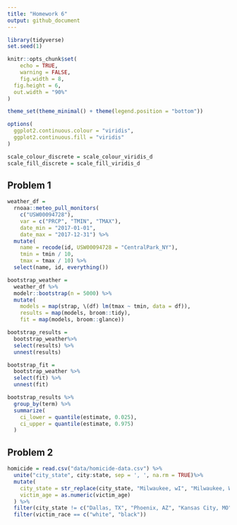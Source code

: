 ```yaml
---
title: "Homework 6"
output: github_document
---
```


```r
library(tidyverse)
set.seed(1)

knitr::opts_chunk$set(
	echo = TRUE,
	warning = FALSE,
	fig.width = 8, 
  fig.height = 6,
  out.width = "90%"
)

theme_set(theme_minimal() + theme(legend.position = "bottom"))

options(
  ggplot2.continuous.colour = "viridis",
  ggplot2.continuous.fill = "viridis"
)

scale_colour_discrete = scale_colour_viridis_d
scale_fill_discrete = scale_fill_viridis_d
```
## Problem 1

```r
weather_df = 
  rnoaa::meteo_pull_monitors(
    c("USW00094728"),
    var = c("PRCP", "TMIN", "TMAX"), 
    date_min = "2017-01-01",
    date_max = "2017-12-31") %>%
  mutate(
    name = recode(id, USW00094728 = "CentralPark_NY"),
    tmin = tmin / 10,
    tmax = tmax / 10) %>%
  select(name, id, everything())
```

```r
bootstrap_weather = 
  weather_df %>%   
  modelr::bootstrap(n = 5000) %>% 
  mutate(
    models = map(strap, \(df) lm(tmax ~ tmin, data = df)),
    results = map(models, broom::tidy),
    fit = map(models, broom::glance))

bootstrap_results = 
  bootstrap_weather%>%  
  select(results) %>% 
  unnest(results)

bootstrap_fit = 
  bootstrap_weather %>% 
  select(fit) %>% 
  unnest(fit)
```

```r
bootstrap_results %>% 
  group_by(term) %>% 
  summarize(
    ci_lower = quantile(estimate, 0.025), 
    ci_upper = quantile(estimate, 0.975)
  )
```
## Problem 2

```r
homicide = read.csv("data/homicide-data.csv") %>% 
  unite("city_state", city:state, sep = ', ', na.rm = TRUE)%>% 
  mutate(
    city_state = str_replace(city_state, "Milwaukee, wI", "Milwaukee, WI"),
    victim_age = as.numeric(victim_age)
  ) %>% 
  filter(city_state != c("Dallas, TX", "Phoenix, AZ", "Kansas City, MO", "Tulsa, AL")) %>%
  filter(victim_race == c("white", "black"))
```

